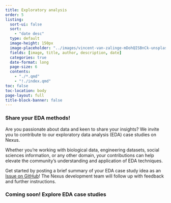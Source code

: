 ```yaml
---
title: Exploratory analysis
order: 5
listing:
  sort-ui: false
  sort:
    - "date desc"
  type: default
  image-height: 150px
  image-placeholder: "../images/vincent-van-zalinge-mDohQISBnCk-unsplash.jpg"
  fields: [image, title, author, description, date]
  categories: true
  date-format: long
  page-size: 6
  contents:
    - "./*.qmd"
    - "!./index.qmd"
toc: false
toc-location: body
page-layout: full
title-block-banner: false
---
```

### Share your EDA methods!
Are you passionate about data and keen to share your insights? We invite you to contribute to our exploratory data analysis (EDA) case studies on Nexus.

Whether you’re working with biological data, engineering datasets, social sciences information, or any other domain, your contributions can help elevate the community's understanding and application of EDA techniques.

Get started by posting a brief summary of your EDA case study idea as an [Issue on GitHub](https://github.com/UW-Madison-DataScience/ML-X-Nexus/issues)! The Nexus development team will follow up with feedback and further instructions.

### Coming soon! Explore EDA case studies


